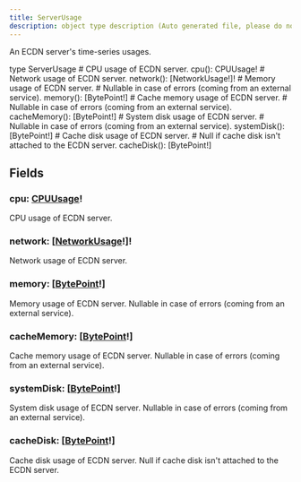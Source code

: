 ```yaml
---
title: ServerUsage
description: object type description (Auto generated file, please do not modify)
---
```



An ECDN server's time-series usages.

<GQLCodeSnippet>
<GQLLine><GQLKeyword>type</GQLKeyword> ServerUsage <GQLOpen /></GQLLine>
<GQLLine> </GQLLine>
	<GQLLine><GQLTab /><GQLComment># CPU usage of ECDN server.</GQLComment></GQLLine>
	<GQLLine><GQLTab /><GQLName>cpu</GQLName>(): <GQLLink href="../../ecdn-api-objects/CPUUsage">CPUUsage</GQLLink><GQLOperator>!</GQLOperator></GQLLine>
<GQLLine> </GQLLine>
	<GQLLine><GQLTab /><GQLComment># Network usage of ECDN server.</GQLComment></GQLLine>
	<GQLLine><GQLTab /><GQLName>network</GQLName>(): [<GQLLink href="../../ecdn-api-objects/NetworkUsage">NetworkUsage</GQLLink><GQLOperator>!</GQLOperator>]<GQLOperator>!</GQLOperator></GQLLine>
<GQLLine> </GQLLine>
	<GQLLine><GQLTab /><GQLComment># Memory usage of ECDN server.</GQLComment></GQLLine>
	<GQLLine><GQLTab /><GQLComment># Nullable in case of errors (coming from an external service).</GQLComment></GQLLine>
	<GQLLine><GQLTab /><GQLName>memory</GQLName>(): [<GQLLink href="../../ecdn-api-objects/BytePoint">BytePoint</GQLLink><GQLOperator>!</GQLOperator>]</GQLLine>
<GQLLine> </GQLLine>
	<GQLLine><GQLTab /><GQLComment># Cache memory usage of ECDN server.</GQLComment></GQLLine>
	<GQLLine><GQLTab /><GQLComment># Nullable in case of errors (coming from an external service).</GQLComment></GQLLine>
	<GQLLine><GQLTab /><GQLName>cacheMemory</GQLName>(): [<GQLLink href="../../ecdn-api-objects/BytePoint">BytePoint</GQLLink><GQLOperator>!</GQLOperator>]</GQLLine>
<GQLLine> </GQLLine>
	<GQLLine><GQLTab /><GQLComment># System disk usage of ECDN server.</GQLComment></GQLLine>
	<GQLLine><GQLTab /><GQLComment># Nullable in case of errors (coming from an external service).</GQLComment></GQLLine>
	<GQLLine><GQLTab /><GQLName>systemDisk</GQLName>(): [<GQLLink href="../../ecdn-api-objects/BytePoint">BytePoint</GQLLink><GQLOperator>!</GQLOperator>]</GQLLine>
<GQLLine> </GQLLine>
	<GQLLine><GQLTab /><GQLComment># Cache disk usage of ECDN server.</GQLComment></GQLLine>
	<GQLLine><GQLTab /><GQLComment># Null if cache disk isn't attached to the ECDN server.</GQLComment></GQLLine>
	<GQLLine><GQLTab /><GQLName>cacheDisk</GQLName>(): [<GQLLink href="../../ecdn-api-objects/BytePoint">BytePoint</GQLLink><GQLOperator>!</GQLOperator>]</GQLLine>
<GQLLine> </GQLLine>
<GQLLine><GQLClose /></GQLLine>
</GQLCodeSnippet>


## Fields

### cpu: [CPUUsage](../ecdn-api-objects/CPUUsage)!
CPU usage of ECDN server.


### network: [[NetworkUsage](../ecdn-api-objects/NetworkUsage)!]!
Network usage of ECDN server.


### memory: [[BytePoint](../ecdn-api-objects/BytePoint)!]
Memory usage of ECDN server.
Nullable in case of errors (coming from an external service).


### cacheMemory: [[BytePoint](../ecdn-api-objects/BytePoint)!]
Cache memory usage of ECDN server.
Nullable in case of errors (coming from an external service).


### systemDisk: [[BytePoint](../ecdn-api-objects/BytePoint)!]
System disk usage of ECDN server.
Nullable in case of errors (coming from an external service).


### cacheDisk: [[BytePoint](../ecdn-api-objects/BytePoint)!]
Cache disk usage of ECDN server.
Null if cache disk isn't attached to the ECDN server.


